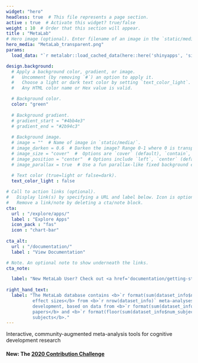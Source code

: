 ```yaml
---
widget: "hero"
headless: true  # This file represents a page section.
active : true  # Activate this widget? true/false
weight : 10  # Order that this section will appear.
title : "MetaLab"
# Hero image (optional). Enter filename of an image in the `static/media/` folder.
hero_media: "MetaLab_transparent.png"
params:
  load_data: "`r metalabr::load_cached_data(here::here('shinyapps', 'site_data', 'Rdata', 'metalab.Rdata'))`"

design.background:
  # Apply a background color, gradient, or image.
  #   Uncomment (by removing `#`) an option to apply it.
  #   Choose a light or dark text color by setting `text_color_light`.
  #   Any HTML color name or Hex value is valid.

  # Background color.
  color: "green"
  
  # Background gradient.
  # gradient_start = "#4bb4e3"
  # gradient_end = "#2b94c3"
  
  # Background image.
  # image = ""  # Name of image in `static/media/`.
  # image_darken = 0.6  # Darken the image? Range 0-1 where 0 is transparent and 1 is opaque.
  # image_size = "cover"  #  Options are `cover` (default), `contain`, or `actual` size.
  # image_position = "center"  # Options include `left`, `center` (default), or `right`.
  # image_parallax = true  # Use a fun parallax-like fixed background effect? true/false
  
  # Text color (true=light or false=dark).
  text_color_light : false

# Call to action links (optional).
#   Display link(s) by specifying a URL and label below. Icon is optional for `[cta]`.
#   Remove a link/note by deleting a cta/note block.
cta:
  url : "/explore/apps/"
  label : "Explore Apps"
  icon_pack : "fas"
  icon : "chart-bar"
  
cta_alt:
  url : "/documentation/"
  label : "View Documentation"

# Note. An optional note to show underneath the links.
cta_note:

  label: "New MetaLab User? Check out <a href='documentation/getting-started'>Getting Started</a> first!"
  
right_hand_text:
  label: "The MetaLab database contains <b>`r format(sum(dataset_info$num_experiments, na.rm = TRUE), big.mark = ',')` 
          effect sizes</b> from <b>`r nrow(dataset_info)` meta-analyses</b> across two domains of cognitive 
          development, based on data from <b>`r format(sum(dataset_info$num_papers, na.rm = TRUE), big.mark = ',')` 
          papers</b> and <b>`r format(floor(sum(dataset_info$num_subjects, na.rm = TRUE)), big.mark = ',')` 
          subjects</b>."
---
```


Interactive,  community-augmented meta-analysis tools for cognitive development research

#### New: The [2020 Contribution Challenge](/documentation/challenge)
